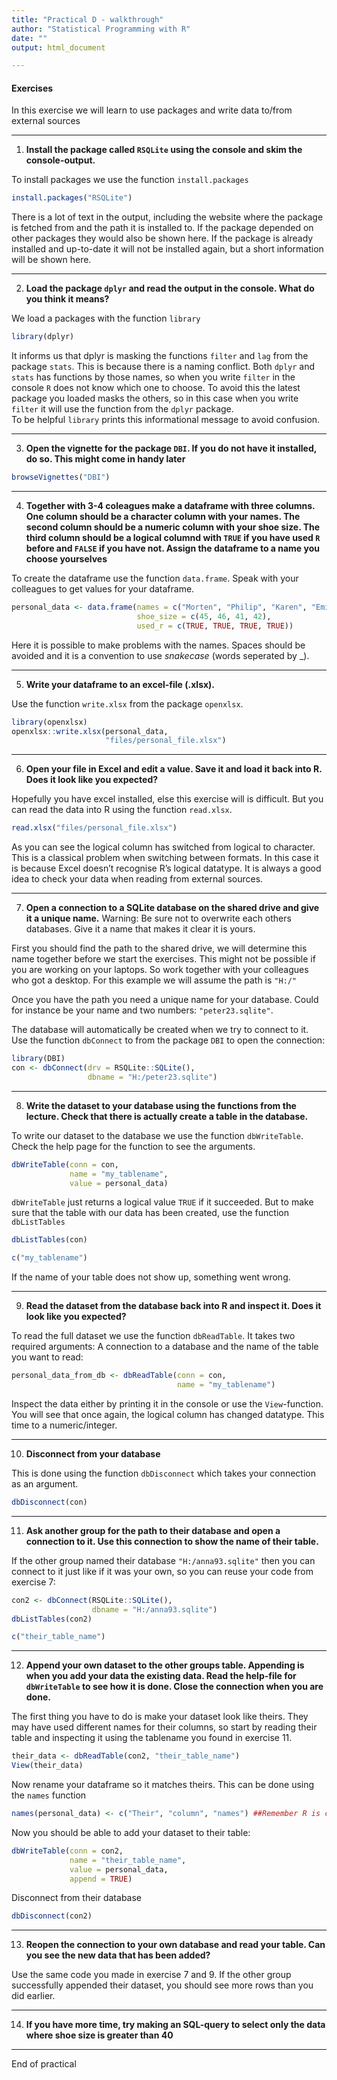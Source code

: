 ```yaml
---
title: "Practical D - walkthrough"
author: "Statistical Programming with R"
date: ""
output: html_document

---
```

#### Exercises
In this exercise we will learn to use packages and write data to/from external sources

---

1. **Install the package called `RSQLite` using the console and skim the console-output.** 

To install packages we use the function `install.packages`  
```r
install.packages("RSQLite")
```

There is a lot of text in the output, including the website where the package is fetched from and
the path it is installed to. If the package depended on other packages they would
also be shown here. If the package is already installed and up-to-date it will
not be installed again, but a short information will be shown here.

---

2. **Load the package `dplyr` and read the output in the console. What do you think it means?**

We load a packages with the function `library`
```r
library(dplyr)
```

It informs us that dplyr is masking the functions `filter` and `lag` from the 
package `stats`. This is because there is a naming conflict. Both `dplyr` and 
`stats` has functions by those names, so when you write `filter` in the console
`R` does not know which one to choose. To avoid this the latest package you loaded
masks the others, so in this case when you write `filter` it will use the function 
from the `dplyr` package.  
To be helpful `library` prints this informational message to avoid confusion.

---

3. **Open the vignette for the package `DBI`. If you do not have it installed, do so. This might come in handy later**

```r
browseVignettes("DBI")
```

---

4. **Together with 3-4 coleagues make a dataframe with three columns. One column should be a character column with your names. The second column should be a numeric column with your shoe size. The third column should be a logical columnd with `TRUE` if you have used `R` before and `FALSE` if you have not. Assign the dataframe to a name you choose yourselves**

To create the dataframe use the function `data.frame`. Speak with your colleagues
to get values for your dataframe.
```r
personal_data <- data.frame(names = c("Morten", "Philip", "Karen", "Emil"),
                            shoe_size = c(45, 46, 41, 42),
                            used_r = c(TRUE, TRUE, TRUE, TRUE))
```
Here it is possible to make problems with the names. Spaces should be avoided and
it is a convention to use *snakecase* (words seperated by _).

---

5. **Write your dataframe to an excel-file (.xlsx).**

Use the function `write.xlsx` from the package `openxlsx`.
```r
library(openxlsx)
openxlsx::write.xlsx(personal_data,
                     "files/personal_file.xlsx")
```

----

6. **Open your file in Excel and edit a value. Save it and load it back into R. Does it look like you expected?**

Hopefully you have excel installed, else this exercise will is difficult. But
you can read the data into R using the function `read.xlsx`.
```r
read.xlsx("files/personal_file.xlsx")
```

As you can see the logical column has switched from logical to character. This
is a classical problem when switching between formats. In this case it is because
Excel doesn't recognise R's logical datatype. It is always a good idea
to check your data when reading from external sources.

---

7. **Open a connection to a SQLite database on the shared drive and give it a unique name.** Warning: Be sure not to overwrite each others databases. Give it a name that makes it clear it is yours.

First you should find the path to the shared drive, we will determine this name together before we start the exercises. This might not be possible if you are working on your laptops. So work together with your colleagues who got a desktop. For this example we will assume the path is `"H:/"`  

Once you have the path you need a unique name for your database. Could for instance be your name and two numbers: `"peter23.sqlite"`.  

The database will automatically be created when we try to connect to it.
Use the function `dbConnect` to from the package `DBI` to open the connection:
```r
library(DBI)
con <- dbConnect(drv = RSQLite::SQLite(),
                 dbname = "H:/peter23.sqlite")
```

---

8. **Write the dataset to your database using the functions from the lecture. Check that there is actually create a table in the database.**

To write our dataset to the database we use the function `dbWriteTable`. Check 
the help page for the function to see the arguments.
```r
dbWriteTable(conn = con,
             name = "my_tablename",
             value = personal_data)
```

`dbWriteTable` just returns a logical value `TRUE` if it succeeded. But to make 
sure that the table with our data has been created, use the function `dbListTables`
```r
dbListTables(con)
```
```r
c("my_tablename")
```

If the name of your table does not show up, something went wrong.

---

9. **Read the dataset from the database back into R and inspect it. Does it look like you expected?** 

To read the full dataset we use the function `dbReadTable`. It takes two required
arguments: A connection to a database and the name of the table you want to read:
```r
personal_data_from_db <- dbReadTable(conn = con,
                                     name = "my_tablename")
```

Inspect the data either by printing it in the console or use the `View`-function.
You will see that once again, the logical column has changed datatype. This time
to a numeric/integer.

---

10. **Disconnect from your database**

This is done using the function `dbDisconnect` which takes your connection as an
argument.
```r
dbDisconnect(con)
```

---

11. **Ask another group for the path to their database and open a connection to it. Use this connection to show the name of their table.**

If the other group named their database `"H:/anna93.sqlite"` then you can connect to it just like if it was your own, so you can reuse your code from exercise 7:
```r
con2 <- dbConnect(RSQLite::SQLite(),
                  dbname = "H:/anna93.sqlite")
dbListTables(con2)
```
```r
c("their_table_name")
```

---

12. **Append your own dataset to the other groups table. Appending is when you add your data the existing data. Read the help-file for `dbWriteTable` to see how it is done. Close the connection when you are done.**

The first thing you have to do is make your dataset look like theirs. They may have
used different names for their columns, so start by reading their table and inspecting it using the tablename you found in exercise 11.
```r
their_data <- dbReadTable(con2, "their_table_name")
View(their_data)
```

Now rename your dataframe so it matches theirs. This can be done using the `names` function
```r
names(personal_data) <- c("Their", "column", "names") ##Remember R is casesensitive!
```

Now you should be able to add your dataset to their table:
```r
dbWriteTable(conn = con2, 
             name = "their_table_name", 
             value = personal_data, 
             append = TRUE)
```

Disconnect from their database
```r
dbDisconnect(con2)
```

---

13. **Reopen the connection to your own database and read your table. Can you see the new data that has been added?**

Use the same code you made in exercise 7 and 9. If the other group successfully appended their dataset, you should see more rows than you did earlier.

---

14. **If you have more time, try making an SQL-query to select only the data where shoe size is greater than 40**

---
End of practical
